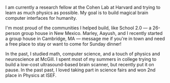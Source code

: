 I am currently a research fellow at the Cohen Lab at Harvard and trying to learn as much physics as possible. My goal is to build magical brain computer interfaces for humanity.

I'm most proud of the communities I helped build, like School 2.0 — a 26-person group house in New Mexico. Marley, Aayush, and I recently started a group house in Cambridge, MA — message me if you're in town and need a free place to stay or want to come for Sunday dinner!

In the past, I studied math, computer science, and a touch of physics and neuroscience at McGill. I spent most of my summers in college trying to build a low-cost ultrasound-based brain scanner, but recently put it on pause. In the past past, I loved taking part in science fairs and won 2nd place in Physics at ISEF.